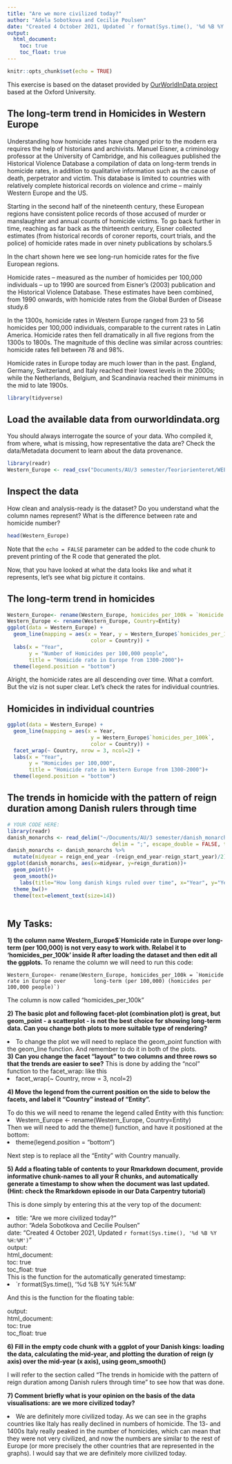 ```yaml
---
title: "Are we more civilized today?"
author: "Adela Sobotkova and Cecilie Poulsen"
date: "Created 4 October 2021, Updated `r format(Sys.time(), '%d %B %Y %H:%M')`" 
output: 
  html_document:
    toc: true
    toc_float: true
---
```


```r
knitr::opts_chunk$set(echo = TRUE)
```
This exercise is based on the dataset provided by [OurWorldInData project](https://ourworldindata.org/homicides) based at the Oxford University.

## The long-term trend in Homicides in Western Europe

Understanding how homicide rates have changed prior to the modern era requires the help of historians and archivists. Manuel Eisner, a criminology professor at the University of Cambridge, and his colleagues published the Historical Violence Database \href{https://cjrc.osu.edu/research/interdisciplinary/hvd}: a compilation of data on long-term trends in homicide rates, in addition to qualitative information such as the cause of death, perpetrator and victim. This database is limited to countries with relatively complete historical records on violence and crime – mainly Western Europe and the US.

Starting in the second half of the nineteenth century, these European regions have consistent police records of those accused of murder or manslaughter and annual counts of homicide victims. To go back further in time, reaching as far back as the thirteenth century, Eisner collected estimates (from historical records of coroner reports, court trials, and the police) of homicide rates made in over ninety publications by scholars.5

In the chart shown here we see long-run homicide rates for the five European regions.

Homicide rates – measured as the number of homicides per 100,000 individuals – up to 1990 are sourced from Eisner’s (2003) publication and the Historical Violence Database. These estimates have been combined, from 1990 onwards, with homicide rates from the Global Burden of Disease study.6

In the 1300s, homicide rates in Western Europe ranged from 23 to 56 homicides per 100,000 individuals, comparable to the current rates in Latin America. Homicide rates then fell dramatically in all five regions from the 1300s to 1800s. The magnitude of this decline was similar across countries: homicide rates fell between 78 and 98%.

Homicide rates in Europe today are much lower than in the past. England, Germany, Switzerland, and Italy reached their lowest levels in the 2000s; while the Netherlands, Belgium, and Scandinavia reached their minimums in the mid to late 1900s.

```r
library(tidyverse)
```

## Load the available data from ourworldindata.org

You should always interrogate the source of your data. Who compiled it, from where, what is missing, how representative the data are? Check the data/Metadata document to learn about the data provenance.

```r
library(readr)
Western_Europe <- read_csv("Documents/AU/3 semester/Teoriorienteret/WEEK47/HomicideHistory-main/data/homicide-rates-across-western-europe.csv")
```


## Inspect the data

How clean and analysis-ready is the dataset? Do you understand what the column names represent? What is the difference between rate and homicide number?

```r
head(Western_Europe)
```

Note that the `echo = FALSE` parameter can be added to the code chunk to prevent printing of the R code that generated the plot.

Now, that you have looked at what the data looks like and what it represents, let's see what big picture it contains.

## The long-term trend in homicides
```r
Western_Europe<- rename(Western_Europe, homicides_per_100k = `Homicide rate in Europe over long-term (per 100,000) (homicides per 100,000 people)`)
Western_Europe <- rename(Western_Europe, Country=Entity)
ggplot(data = Western_Europe) +  
  geom_line(mapping = aes(x = Year, y = Western_Europe$`homicides_per_100k`, 
                           color = Country)) + 
  labs(x = "Year",
       y = "Number of Homicides per 100,000 people",
       title = "Homicide rate in Europe from 1300-2000")+
  theme(legend.position = "bottom")
```
Alright, the homicide rates are all descending over time. What a comfort. But the viz is not super clear. Let's check the rates for individual countries.

## Homicides in individual countries

```r
ggplot(data = Western_Europe) + 
  geom_line(mapping = aes(x = Year, 
                           y = Western_Europe$`homicides_per_100k`, 
                           color = Country)) +
  facet_wrap(~ Country, nrow = 3, ncol=2) +
  labs(x = "Year",
       y = "Homicides per 100,000",
       title = "Homicide rate in Western Europe from 1300-2000")+
  theme(legend.position = "bottom")
```

## The trends in homicide with the pattern of reign duration among Danish rulers through time

```r
# YOUR CODE HERE: 
library(readr)
danish_monarchs <- read_delim("~/Documents/AU/3 semester/danish_monarchs.csv", 
                                  delim = ";", escape_double = FALSE, trim_ws = TRUE)
danish_monarchs <- danish_monarchs %>% 
  mutate(midyear = reign_end_year -(reign_end_year-reign_start_year)/2) 
ggplot(danish_monarchs, aes(x=midyear, y=reign_duration))+
  geom_point()+
  geom_smooth()+
    labs(title="How long danish kings ruled over time", x="Year", y="Years they ruled")+
  theme_bw()+
  theme(text=element_text(size=14))
  
```


## My Tasks:

**1) the column name Western_Europe$`Homicide rate in Europe over long-term (per 100,000) is not very easy to work with. Relabel it to 'homicides_per_100k' inside R after loading the dataset and then edit all the ggplots.**
To rename the column we will need to run this code:

    Western_Europe<- rename(Western_Europe, homicides_per_100k = `Homicide rate in Europe over         long-term (per 100,000) (homicides per 100,000 people)`)

The column is now called "homicides_per_100k"

**2) The basic plot and following facet-plot (combination plot) is great, but geom_point - a scatterplot - is not the best choice for showing long-term data. Can you change both plots to more suitable type of rendering? **

<li>To change the plot we will need to replace the geom_point function with the geom_line function. And remember to do it in both of the plots.</li>

**3) Can you change the facet "layout" to two columns and three rows so that the trends are easier to see?**
This is done by adding the "ncol" function to the facet_wrap: like this
                      <li>facet_wrap(~ Country, nrow = 3, ncol=2)</li>

**4) Move the legend from the current position on the side to below the facets, and label it "Country" instead of "Entity".**

To do this we will need to rename the legend called Entity with this function:
                      <li>Western_Europe <- rename(Western_Europe, Country=Entity)</li>
Then we will need to add the theme() function, and have it positioned at the bottom:
                    <li>theme(legend.position = "bottom")</li>
Next step is to replace all the "Entity" with Country manually. <br>

**5) Add a floating table of contents to your Rmarkdown document, provide informative chunk-names to all your R chunks, and automatically generate a timestamp to show when the document was last updated. (Hint: check the Rmarkdown episode in our Data Carpentry tutorial)**

This is done simply by entering this at the very top of the document:

<li>title: "Are we more civilized today?" <br>
author: "Adela Sobotkova and Cecilie Poulsen" <br>
date: "Created 4 October 2021, Updated `r format(Sys.time(), '%d %B %Y %H:%M')`" <br>
output: <br>
  html_document: <br>
    toc: true <br>
    toc_float: true </li>


This is the function for the automatically generated timestamp: 
<li> `r format(Sys.time(), '%d %B %Y %H:%M' </li>

And this is the function for the floating table: <br>

output: <br>
  html_document: <br>
    toc: true <br>
    toc_float: true 

**6) Fill in the empty code chunk with a ggplot of your Danish kings: loading the data, calculating the mid-year, and plotting the duration of reign (y axis) over the mid-year  (x axis), using geom_smooth()**

I will refer to the section called "The trends in homicide with the pattern of reign duration among Danish rulers through time" to see how that was done.

**7) Comment briefly what is your opinion on the basis of the data visualisations: are we more civilized today?**

<li>We are definitely more civilized today. As we can see in the graphs countries like Italy has really declined in numbers of homicide. The 13- and 1400s Italy really peaked in the number of homicides, which can mean that they were not very civilized, and now the numbers are similar to the rest of Europe (or more precisely the other countries that are represented in the graphs). I would say that we are definitely more civilized today. </li>